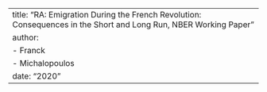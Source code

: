 ---
title: "RA: Emigration During the French Revolution: Consequences in the Short and Long Run, NBER Working Paper"
author: 
  - Franck
  - Michalopoulos
date: "2020"
---